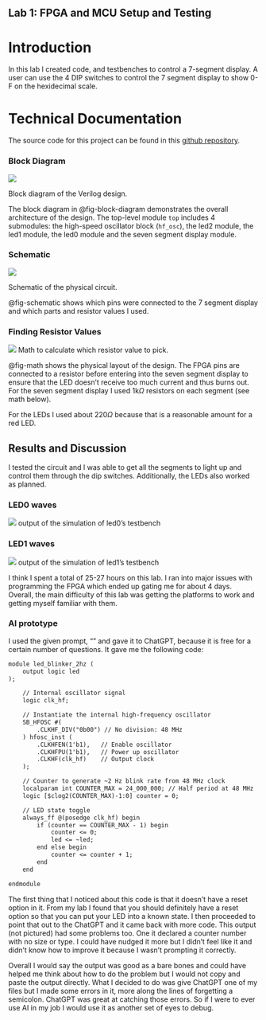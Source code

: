 ## Lab 1: FPGA and MCU Setup and Testing

# Introduction
In this lab I created code, and testbenches to control a 7-segment display. A user can use the 4 DIP switches to control the 7 segment display to show 0-F on the hexidecimal scale.

# Technical Documentation
The source code for this project can be found in this [github repository](https://github.com/njobanputra/e155_lab01).

### Block Diagram
::: {#fig-block-diagram}
![](images/block-diagram.png)

Block diagram of the Verilog design.
:::


The block diagram in @fig-block-diagram demonstrates the overall architecture of the design.
The top-level module `top` includes 4 submodules: the high-speed oscillator block (`hf_osc`), the led2 module, the led1 module, the led0 module and the seven segment display module.

### Schematic
::: {#fig-schematic}
![](images/schematic.png)

Schematic of the physical circuit.
:::

@fig-schematic shows which pins were connected to the 7 segment display and which parts and resistor values I used.

### Finding Resistor Values
::: {#fig-math}
![](images/math.png)
Math to calculate which resistor value to pick.
:::

@fig-math shows the physical layout of the design.
The FPGA pins are connected to a resistor before entering into the seven segment display to ensure that the LED doesn't receive too much current and thus burns out. For the seven segment display I used 1k$\Omega$ resistors on each segment (see math below).

For the LEDs I used about 220$\Omega$ because that is a reasonable amount for a red LED.

## Results and Discussion
I tested the circuit and I was able to get all the segments to light up and control them through the dip switches. Additionally, the LEDs also worked as planned.

### LED0 waves
::: {#fig-led0s-testbench}
![](images/led0.png)
output of the simulation of led0's testbench
:::

### LED1 waves
::: {#fig-led1s-testbench}
![](images/led1.png)
output of the simulation of led1's testbench
:::

I think I spent a total of 25-27 hours on this lab. I ran into major issues with programming the FPGA which ended up gating me for about 4 days. Overall, the main difficulty of this lab was getting the platforms to work and getting myself familiar with them.

### AI prototype
I used the given prompt, "" and gave it to ChatGPT, because it is free for a certain number of questions. It gave me the following code:
```default
module led_blinker_2hz (
    output logic led
);

    // Internal oscillator signal
    logic clk_hf;

    // Instantiate the internal high-frequency oscillator
    SB_HFOSC #(
        .CLKHF_DIV("0b00") // No division: 48 MHz
    ) hfosc_inst (
        .CLKHFEN(1'b1),   // Enable oscillator
        .CLKHFPU(1'b1),   // Power up oscillator
        .CLKHF(clk_hf)    // Output clock
    );

    // Counter to generate ~2 Hz blink rate from 48 MHz clock
    localparam int COUNTER_MAX = 24_000_000; // Half period at 48 MHz
    logic [$clog2(COUNTER_MAX)-1:0] counter = 0;

    // LED state toggle
    always_ff @(posedge clk_hf) begin
        if (counter == COUNTER_MAX - 1) begin
            counter <= 0;
            led <= ~led;
        end else begin
            counter <= counter + 1;
        end
    end

endmodule
```
The first thing that I noticed about this code is that it doesn't have a reset option in it. From my lab I found that you should definitely have a reset option so that you can put your LED into a known state. I then proceeded to point that out to the ChatGPT and it came back with more code. This output (not pictured) had some problems too. One it declared a counter number with no size or type. I could have nudged it more but I didn't feel like it and didn't know how to improve it because I wasn't prompting it correctly.

Overall I would say the output was good as a bare bones and could have helped me think about how to do the problem but I would not copy and paste the output directly. What I decided to do was give ChatGPT one of my files but I made some errors in it, more along the lines of forgetting a semicolon. ChatGPT was great at catching those errors. So if I were to ever use AI in my job I would use it as another set of eyes to debug.


